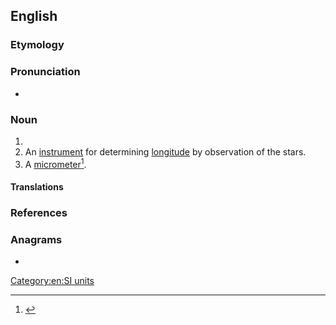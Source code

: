 {{also|mega-meter}}
==English==

===Etymology===
{{confix|en|mega|meter}}

===Pronunciation===
* {{IPA|en|/ˈmɛɡəˌmiːtə(ɹ)/}}

===Noun===
{{en-noun}}

# {{alternative spelling of|en|megametre|from=US}}
# An [[instrument]] for determining [[longitude]] by observation of the stars.
# A [[micrometer]]<ref>{{R:Knight AMD}}</ref>.

{{Webster 1913}}

====Translations====
{{trans-see|megametre}}


===References===
<references/>

===Anagrams===
* {{anagrams|en|a=aeeegmmrt|megametre}}

[[Category:en:SI units]]